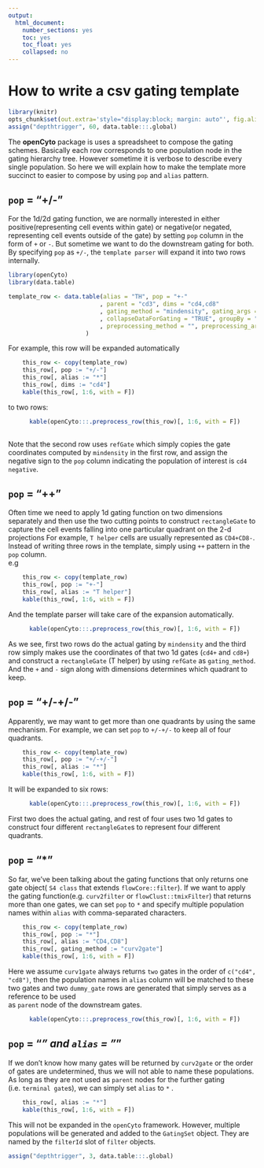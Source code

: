 ```yaml
---
output: 
  html_document: 
    number_sections: yes
    toc: yes
    toc_float: yes
    collapsed: no
---
```

<!--
%\VignetteEngine{knitr::rmarkdown}
%\VignetteIndexEntry{How to write a csv gating template}
-->


How to write a csv gating template
=======================================


```r
library(knitr)
opts_chunk$set(out.extra='style="display:block; margin: auto"', fig.align="center", message = FALSE, warning = FALSE, knitr.table.format = "markdown")
assign("depthtrigger", 60, data.table:::.global)
```


The  **openCyto** package is uses a spreadsheet to compose the gating schemes. Basically each row corresponds to one population node
in the gating hierarchy tree. However sometime it is verbose to describe every single population.
So here we will explain how to make the template more succinct to easier to compose by using `pop` and `alias` pattern.      


## `pop` = "+/-"
For the 1d/2d gating function, we are normally interested in either positive(representing cell events within gate) or negative(or negated, representing cell events outside of the gate) by setting `pop` column 
in the form of `+` or `-`. But sometime we want to do the downstream gating for both.
By specifying `pop` as `+/-`, the `template parser` will expand it into two rows internally.
  
```r
library(openCyto)
library(data.table)

template_row <- data.table(alias = "TH", pop = "+-"
                          , parent = "cd3", dims = "cd4,cd8"
                          , gating_method = "mindensity", gating_args = ""
                          , collapseDataForGating = "TRUE", groupBy = "4"
                          , preprocessing_method = "", preprocessing_args = ""
                      )


```
For example, this row will be expanded automatically

```r
	this_row <- copy(template_row)	
	this_row[, pop := "+/-"]
	this_row[, alias := "*"]
	this_row[, dims := "cd4"]
	kable(this_row[, 1:6, with = F])
```

to two rows:
      
```r
      kable(openCyto:::.preprocess_row(this_row)[, 1:6, with = F])
      
```

Note that the second row uses `refGate` which simply copies the gate coordinates computed by `mindensity` in the first row,
and assign the negative sign to the `pop` column indicating the population of interest is `cd4 negative`.  


## `pop` = "++"
Often time we need to apply 1d gating function on two dimensions separately and then 
use the two cutting points to construct `rectangleGate` to capture the cell events falling into one particular quadrant on the 2-d projections
For example, `T helper` cells are usually represented as `CD4+CD8-`.
Instead of writing three rows in the template, simply using `++` pattern in the `pop` column.  
e.g

```r
	this_row <- copy(template_row)	
	this_row[, pop := "+-"]
	this_row[, alias := "T helper"]
	kable(this_row[, 1:6, with = F])
```

And the template parser will take care of the expansion automatically.
      
```r
      kable(openCyto:::.preprocess_row(this_row)[, 1:6, with = F])
```

As we see, first two rows do the actual gating by `mindensity` and the third row simply makes use the coordinates of that two 1d gates (`cd4+` and `cd8+`) and 
construct a `rectangleGate` (T helper) by using `refGate` as `gating_method`. And the `+` and `-` sign along with dimensions determines which quadrant to keep.  

## `pop` = "+/-+/-"
Apparently, we may want to get more than one quadrants by using the same mechanism.
For example, we can set `pop` to `+/-+/-` to keep all of four quadrants.

```r
	this_row <- copy(template_row)	
	this_row[, pop := "+/-+/-"]
	this_row[, alias := "*"]
	kable(this_row[, 1:6, with = F])
```

It will be expanded to six rows:
      
```r
      kable(openCyto:::.preprocess_row(this_row)[, 1:6, with = F])
```

First two does the actual gating, and rest of four uses two 1d gates to construct four different `rectangleGate`s to represent
four different quadrants.

## `pop` = "*"

So far, we've been talking about the gating functions that only returns one gate object( `S4 class` that extends `flowCore::filter`).
If we want to apply the gating function(e.g. `curv2filter` or `flowClust::tmixFilter`) that returns more than one gates, 
we can set `pop` to `*` and specify multiple population names within `alias` with comma-separated characters. 

```r
	this_row <- copy(template_row)	
	this_row[, pop := "*"]
	this_row[, alias := "CD4,CD8"]
	this_row[, gating_method := "curv2gate"]
	kable(this_row[, 1:6, with = F])
```

Here we assume `curv1gate` always returns `two` gates in the order of `c("cd4", "cd8")`, then the population names in `alias` column
will be matched to these two gates and two `dummy_gate` rows are generated that simply serves as a reference to be used  
as `parent` node of the downstream gates.  
      
```r
      kable(openCyto:::.preprocess_row(this_row)[, 1:6, with = F])
```

##  `pop` = "*" and `alias` = "*"

If we don't know how many gates will be returned by `curv2gate` or the order of gates are undetermined, thus we will not able to 
name these populations. As long as they are not used as `parent` nodes for the further gating (i.e. `terminal gate`s), we can
simply set `alias` to `*` .

```r
	this_row[, alias := "*"]
	kable(this_row[, 1:6, with = F])
```

This will not be expanded in the `openCyto` framework. However, multiple populations will be generated and added 
to the `GatingSet` object. They are named by the `filterId` slot of `filter` objects.


```r
assign("depthtrigger", 3, data.table:::.global)
```
